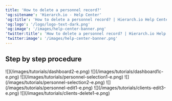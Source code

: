 ```yaml
---
title: 'How to delete a personnel record?'
'og:sitename': 'Hierarch.io - Help Center'
'og:title': 'How to delete a personnel record? | Hierarch.io Help Center'
'og:logo': '/logo/logo-text-dark.png'
'og:image': '/images/help-center-banner.png'
'twitter:title': 'How to delete a personnel record? | Hierarch.io Help Center'
'twitter:image': '/images/help-center-banner.png'
---
```


## Step by step procedure

<Steps>
  <Step title="Go to &#x22;Dashboard&#x22;">
    ![](/images/tutorials/dashboard2-e.png)
  </Step>

  <Step title="Click your &#x22;company name&#x22;">
    ![](/images/tutorials/dashboard1c-e.png)
  </Step>

  <Step title="Click &#x22;HR > Personnel&#x22; from the sidebar.">
    ![](/images/tutorials/personnel-selection1-e.png)
  </Step>

  <Step title="Click on the &#x22;personnel name&#x22;.">
    ![](/images/tutorials/personnel-selection2-e.png)
  </Step>

  <Step title="Click &#x22;Edit&#x22; tab.">
    ![](/images/tutorials/personnel-edit1-e.png)
  </Step>

  <Step title="Click &#x22;Delete&#x22; button. A pop-up will appear.">
    ![](/images/tutorials/clients-edit3-e.png)
  </Step>

  <Step title="Click the &#x22;Delete&#x22; button for confirmation">
    ![](/images/tutorials/clients-delete1-e.png)
  </Step>
</Steps>
